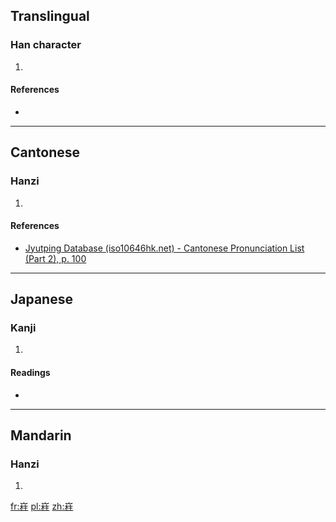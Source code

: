 ==Translingual==

===Han character===
{{Han char|rn=46|rad=山|as=09|sn=12|four=2291<sub>4</sub>|canj=山木卜土 (UDYG)|ids=⿱[[山]][[柱]]}}

# {{defn|Han|sort=山09}}

====References====
* {{Han ref|kx=0316.020|dkj=08265|dj=0616.290|hdz=10785.050|uh=5D40|ud=23872|bh=D8F0|bd=55536}}

----

==Cantonese==

===Hanzi===
{{yue-hanzi|jyut=[[cyu5]]|y=chyu5}}

# {{defn|lang=yue|sort=山09}}

====References====
* [http://www.iso10646hk.net/jp/document/download.jsp Jyutping Database (iso10646hk.net) - Cantonese Pronunciation List (Part 2), p. 100]

----

==Japanese==

===Kanji===
{{ja-kanji|grade=|rs=山09}}

# {{defn|lang=ja|sort=山09}}

====Readings====
* {{ja-readings|on=[[ちう]] (chiu), [[じゆ]] (jiyu)|kun=}}

----

==Mandarin==

===Hanzi===
{{cmn-hanzi|pin=[[zhù]] ([[zhu4]])|wg=chu<sup>4</sup>}}

# {{defn|lang=cmn|sort=山09}}

[[fr:嵀]]
[[pl:嵀]]
[[zh:嵀]]